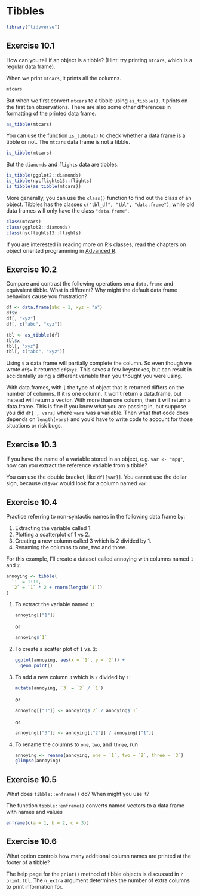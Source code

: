 # Tibbles {#tibbles .r4ds-section}

```r
library("tidyverse")
```

## Exercise 10.1 {.unnumbered .exercise data-number="10.1"}

<div class="question">
How can you tell if an object is a tibble? (Hint: try printing `mtcars`, which is a regular data frame).
</div>

<div class="answer">

When we print `mtcars`, it prints all the columns.
```r
mtcars
```

But when we first convert `mtcars` to a tibble using `as_tibble()`, it prints on the
first ten observations. There are also some other differences in formatting
of the printed data frame.
```r
as_tibble(mtcars)
```

You can use the function `is_tibble()` to check whether a data frame is a tibble or not.
The `mtcars` data frame is not a tibble.
```r
is_tibble(mtcars)
```
But the `diamonds` and `flights` data are tibbles.
```r
is_tibble(ggplot2::diamonds)
is_tibble(nycflights13::flights)
is_tibble(as_tibble(mtcars))
```

More generally, you can use the `class()` function to find out the class of an
object. Tibbles has the classes `c("tbl_df", "tbl", "data.frame")`, while old
data frames will only have the class `"data.frame"`.
```r
class(mtcars)
class(ggplot2::diamonds)
class(nycflights13::flights)
```

If you are interested in reading more on R's classes, read the chapters on
object oriented programming in [Advanced R](http://adv-r.had.co.nz/S3.html).

</div>

## Exercise 10.2 {.unnumbered .exercise data-number="10.2"}

<div class="question">
Compare and contrast the following operations on a `data.frame` and equivalent tibble. What is different? Why might the default data frame behaviors cause you frustration?
</div>

<div class="answer">

```r
df <- data.frame(abc = 1, xyz = "a")
df$x
df[, "xyz"]
df[, c("abc", "xyz")]
```

```r
tbl <- as_tibble(df)
tbl$x
tbl[, "xyz"]
tbl[, c("abc", "xyz")]
```

Using `$` a data.frame will partially complete the column. So even though we
wrote `df$x` it returned `df$xyz`. This saves a few keystrokes, but can result
in accidentally using a different variable than you thought you were using.

With data.frames, with `[` the type of object that is returned differs on the
number of columns. If it is one column, it won't return a data.frame, but
instead will return a vector. With more than one column, then it will return a
data.frame. This is fine if you know what you are passing in, but suppose you
did `df[ , vars]` where `vars` was a variable. Then what that code does
depends on `length(vars)` and you'd have to write code to account for those
situations or risk bugs.

</div>

## Exercise 10.3 {.unnumbered .exercise data-number="10.3"}

<div class="question">
If you have the name of a variable stored in an object, e.g. `var <- "mpg"`, how can you extract the reference variable from a tibble?
</div>

<div class="answer">

You can use the double bracket, like `df[[var]]`. You cannot use the dollar sign, because `df$var` would look for a column named `var`.

</div>

## Exercise 10.4 {.unnumbered .exercise data-number="10.4"}

<div class="question">

Practice referring to non-syntactic names in the following data frame by:

1.  Extracting the variable called 1.
1.  Plotting a scatterplot of 1 vs 2.
1.  Creating a new column called 3 which is 2 divided by 1.
1.  Renaming the columns to one, two and three.

</div>

<div class="answer">

For this example, I'll create a dataset called annoying with
columns named `1` and `2`.

```r
annoying <- tibble(
  `1` = 1:10,
  `2` = `1` * 2 + rnorm(length(`1`))
)
```

1.  To extract the variable named `1`:

    ```r
    annoying[["1"]]
    ```

    or

    ```r
    annoying$`1`
    ```

1.  To create a scatter plot of `1` vs. `2`:

    ```r
    ggplot(annoying, aes(x = `1`, y = `2`)) +
      geom_point()
    ```

1.  To add a new column `3` which is `2` divided by `1`:

    ```r
    mutate(annoying, `3` = `2` / `1`)
    ```
    
    or 
    
    ```r
    annoying[["3"]] <- annoying$`2` / annoying$`1`
    ```

    or

    ```r
    annoying[["3"]] <- annoying[["2"]] / annoying[["1"]]
    ```

1.  To rename the columns to `one`, `two`, and `three`, run

    ```r
    annoying <- rename(annoying, one = `1`, two = `2`, three = `3`)
    glimpse(annoying)
    ```

</div>

## Exercise 10.5 {.unnumbered .exercise data-number="10.5"}

<div class="question">
What does `tibble::enframe()` do? When might you use it?
</div>

<div class="answer">

The function `tibble::enframe()` converts named vectors to a data frame with names and values

```r
enframe(c(a = 1, b = 2, c = 3))
```

</div>

## Exercise 10.6 {.unnumbered .exercise data-number="10.6"}

<div class="question">
What option controls how many additional column names are printed at the footer of a tibble?
</div>

<div class="answer">

The help page for the `print()` method of tibble objects is discussed in `?print.tbl`.
The `n_extra` argument determines the number of extra columns to print information for.

</div>
